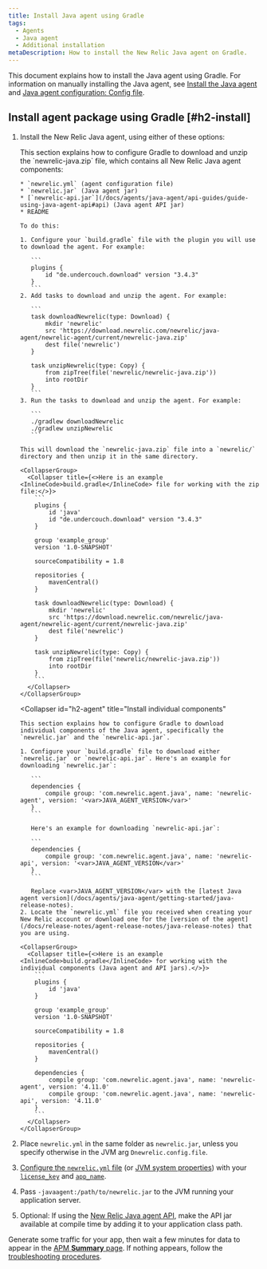 ```yaml
---
title: Install Java agent using Gradle
tags:
  - Agents
  - Java agent
  - Additional installation
metaDescription: How to install the New Relic Java agent on Gradle.
---
```


This document explains how to install the Java agent using Gradle. For information on manually installing the Java agent, see [Install the Java agent](/docs/agents/java-agent/installation/install-java-agent) and [Java agent configuration: Config file](/docs/agents/java-agent/configuration/java-agent-configuration-config-file).

## Install agent package using Gradle [#h2-install]

1. Install the New Relic Java agent, using either of these options:

   <CollapserGroup>
     <Collapser
       id="h2-zip"
       title="Install complete agent package"
     >
       This section explains how to configure Gradle to download and unzip the `newrelic-java.zip` file, which contains all New Relic Java agent components:

       * `newrelic.yml` (agent configuration file)
       * `newrelic.jar` (Java agent jar)
       * [`newrelic-api.jar`](/docs/agents/java-agent/api-guides/guide-using-java-agent-api#api) (Java agent API jar)
       * README

       To do this:

       1. Configure your `build.gradle` file with the plugin you will use to download the agent. For example:

          ```
          plugins {
              id "de.undercouch.download" version "3.4.3"
          }
          ```
       2. Add tasks to download and unzip the agent. For example:

          ```
          task downloadNewrelic(type: Download) {
              mkdir 'newrelic'
              src 'https://download.newrelic.com/newrelic/java-agent/newrelic-agent/current/newrelic-java.zip'
              dest file('newrelic')
          }

          task unzipNewrelic(type: Copy) {
              from zipTree(file('newrelic/newrelic-java.zip'))
              into rootDir
          }
          ```
       3. Run the tasks to download and unzip the agent. For example:

          ```
          ./gradlew downloadNewrelic
          ./gradlew unzipNewrelic
          ```

       This will download the `newrelic-java.zip` file into a `newrelic/` directory and then unzip it in the same directory.

       <CollapserGroup>
         <Collapser title={<>Here is an example <InlineCode>build.gradle</InlineCode> file for working with the zip file:</>}>
           ```
           plugins {
               id 'java'
               id "de.undercouch.download" version "3.4.3"
           }

           group 'example_group'
           version '1.0-SNAPSHOT'

           sourceCompatibility = 1.8

           repositories {
               mavenCentral()
           }

           task downloadNewrelic(type: Download) {
               mkdir 'newrelic'
               src 'https://download.newrelic.com/newrelic/java-agent/newrelic-agent/current/newrelic-java.zip'
               dest file('newrelic')
           }

           task unzipNewrelic(type: Copy) {
               from zipTree(file('newrelic/newrelic-java.zip'))
               into rootDir
           }
           ```
         </Collapser>
       </CollapserGroup>
     </Collapser>

     <Collapser
       id="h2-agent"
       title="Install individual components"
     >
       This section explains how to configure Gradle to download individual components of the Java agent, specifically the `newrelic.jar` and the `newrelic-api.jar`.

       1. Configure your `build.gradle` file to download either `newrelic.jar` or `newrelic-api.jar`. Here's an example for downloading `newrelic.jar`:

          ```
          dependencies {
              compile group: 'com.newrelic.agent.java', name: 'newrelic-agent', version: '<var>JAVA_AGENT_VERSION</var>'
          }
          ```

          Here's an example for downloading `newrelic-api.jar`:

          ```
          dependencies {
              compile group: 'com.newrelic.agent.java', name: 'newrelic-api', version: '<var>JAVA_AGENT_VERSION</var>'
          }
          ```

          Replace <var>JAVA_AGENT_VERSION</var> with the [latest Java agent version](/docs/agents/java-agent/getting-started/java-release-notes).
       2. Locate the `newrelic.yml` file you received when creating your New Relic account or download one for the [version of the agent](/docs/release-notes/agent-release-notes/java-release-notes) that you are using.

       <CollapserGroup>
         <Collapser title={<>Here is an example <InlineCode>build.gradle</InlineCode> for working with the individual components (Java agent and API jars).</>}>
           ```
           plugins {
               id 'java'
           }

           group 'example_group'
           version '1.0-SNAPSHOT'

           sourceCompatibility = 1.8

           repositories {
               mavenCentral()
           }

           dependencies {
               compile group: 'com.newrelic.agent.java', name: 'newrelic-agent', version: '4.11.0'
               compile group: 'com.newrelic.agent.java', name: 'newrelic-api', version: '4.11.0'
           }
           ```
         </Collapser>
       </CollapserGroup>
     </Collapser>
   </CollapserGroup>
2. Place `newrelic.yml` in the same folder as `newrelic.jar`, unless you specify otherwise in the JVM arg `Dnewrelic.config.file`.
3. [Configure the `newrelic.yml` file](/docs/agents/java-agent/configuration/java-agent-configuration-config-file) (or [JVM system properties](/docs/agents/java-agent/configuration/java-agent-configuration-config-file#General)) with your [`license_key`](/docs/accounts-partnerships/install-new-relic/account-setup/license-key) and [`app_name`](/docs/agents/java-agent/configuration/java-agent-configuration-config-file#cfg-app_name).
4. Pass `-javaagent:/path/to/newrelic.jar` to the JVM running your application server.
5. Optional: If using the [New Relic Java agent API](/docs/agents/java-agent/custom-instrumentation/java-agent-api), make the API jar available at compile time by adding it to your application class path.

Generate some traffic for your app, then wait a few minutes for data to appear in the [APM **Summary** page](/docs/applications-menu/applications-overview). If nothing appears, follow the [troubleshooting procedures](/docs/agents/java-agent/troubleshooting/no-data-appears-java).
